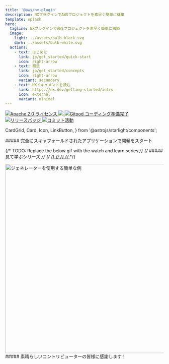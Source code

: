 ```yaml
---
title: '@aws/nx-plugin'
description: NXプラグインでAWSプロジェクトを素早く簡単に構築
template: splash
hero:
  tagline: NXプラグインでAWSプロジェクトを素早く簡単に構築
  image:
    light: ../assets/bulb-black.svg
    dark: ../assets/bulb-white.svg
  actions:
    - text: はじめに
      link: jp/get_started/quick-start
      icon: right-arrow
    - text: 概念
      link: jp/get_started/concepts
      icon: right-arrow
      variant: secondary
    - text: NXドキュメントを読む
      link: https://nx.dev/getting-started/intro
      icon: external
      variant: minimal
---
```


<p class="badges">
  <a href="https://opensource.org/licenses/Apache-2.0">
    <img
      src="https://img.shields.io/badge/License-Apache%202.0-yellowgreen.svg"
      alt="Apache 2.0 ライセンス"
    />
  </a>
  <a href="https://codecov.io/gh/awslabs/nx-plugin-for-aws">
    <img src="https://codecov.io/gh/awslabs/nx-plugin-for-aws/graph/badge.svg?token=X27pgFfxuQ" />
  </a>
  <a href="https://gitpod.io/new/?workspaceClass=g1-large#https://github.com/awslabs/nx-plugin-for-aws">
    <img
      src="https://img.shields.io/badge/Gitpod-ready--to--code-blue?logo=gitpod"
      alt="Gitpod コーディング準備完了"
    />
  </a>
  <a href="https://github.com/awslabs/nx-plugin-for-aws/actions/workflows/ci.yml">
    <img
      src="https://github.com/awslabs/nx-plugin-for-aws/actions/workflows/ci.yml/badge.svg"
      alt="リリースバッジ"
    />
  </a>
  <a href="https://github.com/awslabs/nx-plugin-for-aws/commits/main">
    <img
      src="https://img.shields.io/github/commit-activity/w/awslabs/nx-plugin-for-aws"
      alt="コミット活動"
    />
  </a>
</p>

  CardGrid,
  Card,
  Icon,
  LinkButton,
} from '@astrojs/starlight/components';

<div class='container three-column grid-icons'>
##### 完全にスキャフォールドされたアプリケーションで開発をスタート

<CardGrid className="foo">
  <Card title="プロジェクトにコンポーネントを追加">
    <Icon name="puzzle" size="100px"/>
  </Card>
  <Card title="コードの共有とシームレスなコラボレーション">
    <Icon name="seti:bicep" size="100px"/>
  </Card>
  <Card title="プロジェクトを自分好みにカスタマイズ">
    <Icon name="seti:config" size="100px"/>
  </Card>
</CardGrid>
</div>

<div class='container'>

{/* TODO: Replace the below gif with the watch and learn series */}
{/* ##### 見て学ぶシリーズ */}
{/* <a href="/videos/course/overview"> */}
{/* <VideoPlayer link="https://www.youtube.com/watch?v=5u0Ds7wzUeI" /> */}
{/* </a> */}

<div style={{ width: '100%' }}>
  <Image
    style={{ margin: 'auto' }}
    src={websiteGeneratorGif}
    alt="ジェネレーターを使用する簡単な例"
    width="800"
    height="600"
  />
</div>

</div>

<div class="container">
  ##### 素晴らしいコントリビューターの皆様に感謝します！
  <ContributorList githubRepo="awslabs/nx-plugin-for-aws" />
</div>

